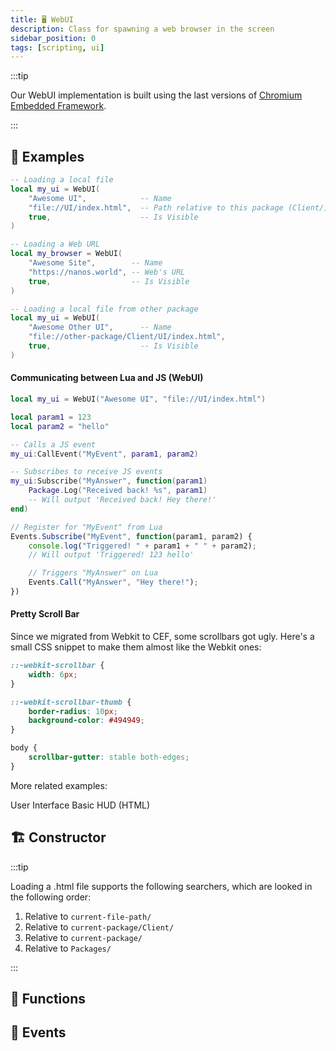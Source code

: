 ```yaml
---
title: 🖥️ WebUI
description: Class for spawning a web browser in the screen
sidebar_position: 0
tags: [scripting, ui]
---
```


<HeaderDeclaration type="Class" name="WebUI" image="/img/docs/webui.webp" />

:::tip

Our WebUI implementation is built using the last versions of [Chromium Embedded Framework](https://bitbucket.org/chromiumembedded/cef).

:::


## 🎒 Examples

```lua title="Client/Index.lua"
-- Loading a local file
local my_ui = WebUI(
    "Awesome UI",            -- Name
    "file://UI/index.html",  -- Path relative to this package (Client/)
    true,                    -- Is Visible
)

-- Loading a Web URL
local my_browser = WebUI(
    "Awesome Site",        -- Name
    "https://nanos.world", -- Web's URL
    true,                  -- Is Visible
)

-- Loading a local file from other package
local my_ui = WebUI(
    "Awesome Other UI",      -- Name
    "file://other-package/Client/UI/index.html",
    true,                    -- Is Visible
)
```


#### Communicating between Lua and JS (WebUI)

```lua title="Client/Index.lua"
local my_ui = WebUI("Awesome UI", "file://UI/index.html")

local param1 = 123
local param2 = "hello"

-- Calls a JS event
my_ui:CallEvent("MyEvent", param1, param2)

-- Subscribes to receive JS events
my_ui:Subscribe("MyAnswer", function(param1)
    Package.Log("Received back! %s", param1)
    -- Will output 'Received back! Hey there!'
end)
```

```javascript
// Register for "MyEvent" from Lua
Events.Subscribe("MyEvent", function(param1, param2) {
    console.log("Triggered! " + param1 + " " + param2);
    // Will output 'Triggered! 123 hello'

    // Triggers "MyAnswer" on Lua
    Events.Call("MyAnswer", "Hey there!");
})
```


#### Pretty Scroll Bar

Since we migrated from Webkit to CEF, some scrollbars got ugly. Here's a small CSS snippet to make them almost like the Webkit ones:

```css
::-webkit-scrollbar {
    width: 6px;
}

::-webkit-scrollbar-thumb {
    border-radius: 10px;
    background-color: #494949;
}

body {
    scrollbar-gutter: stable both-edges;
}
```

More related examples:

<ReferenceLink href="core-concepts/scripting/user-interface">User Interface</ReferenceLink>
<ReferenceLink href="getting-started/tutorials-and-examples/basic-hud-html">Basic HUD (HTML)</ReferenceLink>


## 🏗️ Constructor

<ConstructorDeclaration type="Class" name="WebUI" />

:::tip

Loading a .html file supports the following searchers, which are looked in the following order:
1. Relative to `current-file-path/`
2. Relative to `current-package/Client/`
3. Relative to `current-package/`
4. Relative to `Packages/`

:::


## 🦠 Functions

<FunctionsDeclaration type="Class" name="WebUI" />


## 🚀 Events

<EventsDeclaration type="Class" name="WebUI" />


